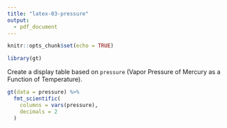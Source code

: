 ```yaml
---
title: "latex-03-pressure"
output: 
  - pdf_document
---
```


```r
knitr::opts_chunk$set(echo = TRUE)

library(gt)
```

Create a display table based on `pressure` (Vapor Pressure of Mercury as a Function of Temperature).

```r
gt(data = pressure) %>%
  fmt_scientific(
    columns = vars(pressure),
    decimals = 2
  )
```
